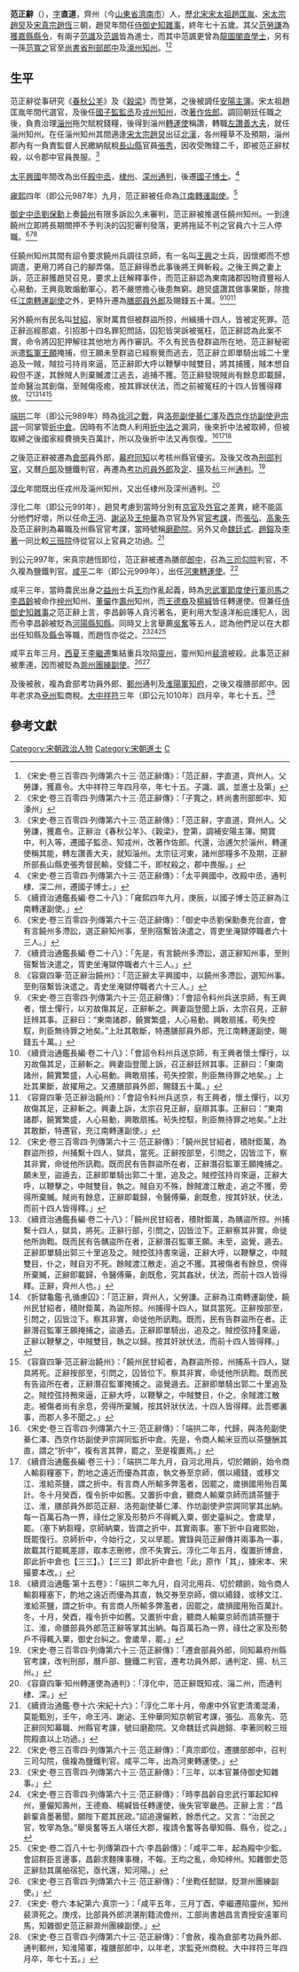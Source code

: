'''范正辭'''（{{bd|936年||1010年|catIdx=F}}），[[表字|字]]'''直道'''，齊州（今[[山東省|山東省]][[濟南市|濟南市]]）人，歷[[北宋|北宋]][[宋太祖|宋太祖]][[趙匡胤|趙匡胤]]、[[宋太宗|宋太宗]][[趙炅|趙炅]]及[[宋真宗|宋真宗]][[趙恆|趙恆]]三朝，趙炅年間任[[侍御史知雜事|侍御史知雜事]]，終年七十五歲。其父[[范勞謙|范勞謙]]為[[獲嘉縣|獲嘉縣]][[縣令|縣令]]，有兩子[[范識|范識]]及[[范諷|范諷]]皆為進士，而其中范諷更曾為[[龍圖閣|龍圖閣]][[直學士|直學士]]，另有一孫[[范寬之|范寬之]]官至[[尚書省|尚書省]][[刑部|刑部]][[郎中_(官職)|郎中]]及[[濠州|濠州]][[知州|知州]]。<ref>《宋史‧卷三百零四‧列傳第六十三‧范正辭傳》：「范正辭，字直道，齊州人。父勞謙，獲嘉令。大中祥符三年四月卒，年七十五。子識、諷，並進士及第」</ref><ref>《宋史‧卷三百零四‧列傳第六十三‧范正辭傳》：「子寬之，終尚書刑部郎中、知濠州」</ref>

== 生平 ==
范正辭從事研究《[[公羊傳|春秋公羊]]》及《[[穀梁傳|穀梁]]》而登第，之後被調任[[安陽|安陽]][[主簿|主簿]]。宋太祖趙匡胤年間代選官，及後任[[國子監監丞|國子監監丞]]及[[戎州|戎州]][[知州|知州]]，改[[著作佐郎|著作佐郎]]。調回朝廷任職之後，負責治理[[淄州|淄州]]拖欠賦稅錢糧，後得到淄州[[轉運使|轉運使]]稱讚，轉職[[讚善|左讚善大夫]]，就任淄州知州。在任淄州知州其間適逢[[宋太宗|宋太宗]][[趙炅|趙炅]]出征[[北漢|北漢]]，各州糧草不及預期，淄州郡內有一負責監督人民繳納賦稅[[長山縣|長山縣]]官員[[張秀|張秀]]，因收受賄錢二千，即被范正辭杖殺，以令郡中官員畏服。<ref>《宋史‧卷三百零四‧列傳第六十三‧范正辭傳》：「范正辭，字直道，齊州人。父勞謙，獲嘉令。正辭治《春秋公羊》、《穀梁》，登第，調補安陽主簿。開寶中，判入等，遷國子監丞、知戎州，改著作佐郎。代還，治逋欠於淄州，轉運使稱其能，轉左讚善大夫，就知淄州。太宗征河東，諸州部糧多不及期，正辭所部長山縣吏張秀督民輸，受錢二千，即杖殺之，郡中畏服。」</ref>

[[太平興國|太平興國]]年間改為出任[[殿中丞|殿中丞]]，[[棣州|棣州]]、[[深州_(古代)|深州]][[通判|通判]]，後遷[[國子博士|國子博士]]。<ref>《宋史‧卷三百零四‧列傳第六十三‧范正辭傳》：「太平興國中，改殿中丞，通判棣、深二州，遷國子博士。」</ref>

[[雍熙|雍熙]]四年（即公元987年）九月，范正辭被任命為[[江南|江南]][[轉運使|轉運副使]]。<ref>《續資治通鑑長編‧卷二十八》：「雍熙四年九月，庚辰，以國子博士范正辭為江南轉運副使。」</ref>

[[御史中丞|御史中丞]][[劉保勳|劉保勳]]上奏[[饒州_(隋朝)|饒州]]有限多訴訟久未審判，范正辭被推選任饒州知州。一到達饒州立即將長期關押不予判決的囚犯審判發落，更將拖延不判之官員六十三人停職。<ref>《宋史‧卷三百零四‧列傳第六十三‧范正辭傳》：「御史中丞劉保勳奏充台直，會有言饒州多滯訟，選正辭知州事，至則宿繫皆決遣之，胥吏坐淹獄停職者六十三人。」</ref><ref>《續資治通鑑長編‧卷二十八》：「先是，有言饒州多滯訟，選正辭知州事，至則宿繫皆決遣之，胥吏坐淹獄停職者六十三人。」</ref><ref>《容齋四筆‧范正辭治饒州》：「范正辭太平興國中，以饒州多滯訟，選知州事。至則宿繫皆決遣之。青史坐淹獄停職者六十三人。」</ref>

任饒州知州其間有詔令要求饒州兵調往京師，有一名叫[[王興_(北宋)|王興]]之士兵，因懷鄉而不想調遣，更用刀將自己的腳弄傷。范正辭得悉此事後將王興斬殺。之後王興之妻上訴，范正辭獲趙炅召見，要求上廷解釋事件，而范正辭認為東南諸郡因物資豐裕人心易動，王興竟敢煽動軍心，若不嚴懲擔心後患無窮。趙炅盛讚其做事果斷，除擔任[[江南|江南]][[轉運使|轉運副使]]之外，更特升遷為[[膳部|膳部]][[員外郎|員外郎]]及賜錢五十萬。<ref>《宋史‧卷三百零四‧列傳第六十三‧范正辭傳》：「會詔令料州兵送京師，有王興者，懷土憚行，以刃故傷其足，正辭斬之。興妻詣登聞上訴，太宗召見，正辭廷辨其事。正辭曰：“東南諸郡，饒實繁盛，人心易動。興敢扇搖，苟失控馭，則臣無待罪之地矣。”上壯其敢斷，特遷膳部員外郎，充江南轉運副使，賜錢五十萬。」</ref><ref>《續資治通鑑長編‧卷二十八》：「會詔令料州兵送京師，有王興者懷土憚行，以刃故傷其足，正辭斬之。興妻詣登聞上訴，召正辭廷辨其事。正辭曰：「東南諸州，饒實繁盛，人心易動。興敢扇搖，苟失控禦，則臣無待罪之地矣。」上壯其果斷，故擢用之。又遷膳部員外郎，賜錢五十萬。」</ref><ref>《容齋四筆‧范正辭治饒州》：「會詔令料州兵送京，有王興者，懷土憚行，以刃故傷其足，正辭斬之。興妻上訴，太宗召見正辭，庭辯其事。正辭曰：“東南諸郡，饒實繁盛，人心易動，興敢扇搖。茍失控馭，則臣無待罪之地矣。”上壯其敢斷，特遷官，充江南轉運副使。」</ref>

另外饒州有民名叫[[甘紹|甘紹]]，家財萬貫但被群盜所掠，州緝捕十四人，皆被定死罪。范正辭巡經那處，引招那十四名罪犯問話，囚犯皆哭訴被冤枉，范正辭認為此案不實，命令將囚犯押解往其他地方再作審訊。不久有民告發群盜所在地，范正辭秘密派遣[[監軍|監軍]][[王願|王願]]掩捕，但王願未至群盜已經察覺而逃去，范正辭立即單騎出城二十里追及一賊，賊拉弓持肖來逼，范正辭即大呼以鞭擊中賊雙目，將其捕獲，賊本想自殺但不遂，其餘賊人則棄贓渡江逃去，追捕不獲。范正辭發現賊尚有餘息即載歸，並命醫治其創傷，至賊傷痊癒，按其罪狀伏法，而之前被冤枉的十四人皆獲得釋放。<ref>《宋史‧卷三百零四‧列傳第六十三‧范正辭傳》：「饒州民甘紹者，積財鉅萬，為群盜所掠，州捕繫十四人，獄具，當死。正辭按部至，引問之，囚皆泣下，察其非實，命徙他所訊鞫。既而民有告群盜所在者，正辭潛召監軍王願掩捕之。願未至，盜遁去，正辭即單騎出郭二十里，追及之。賊控弦持肖來逼，正辭大呼，以鞭擊之，中賊雙目，執之。賊自刃不殊，餘賊渡江散走，追之不獲，旁得所棄贓。賊尚有餘息，正辭即載歸，令醫傅藥，創既愈，按其奸狀，伏法，而前十四人皆得釋。」</ref><ref>《續資治通鑑長編‧卷二十八》：「饒州民甘紹者，積財鉅萬，為髃盜所掠。州捕繫十四人，獄具，將死。正辭行部，引問之，囚皆泣下。正辭察其非實，命徙他所詢鞫。既而民有告髃盜所在者，正辭潛召監軍王願。未至，盜覺，遁去。正辭即單騎出郭三十里追及之。賊控弦持書來逼，正辭大呼，以鞭擊之，中賊雙目，仆之，賊自刃不死。餘賊渡江散走，追之不獲。其被傷者有餘息，傍得所棄贓，正辭即載歸，令醫傅藥，創既愈，究其姦狀，伏法，而前十四人皆得釋。正辭，齊州人也。」</ref><ref>《折獄龜鑑‧孔循慮囚》：「范正辭，齊州人，父勞謙。正辭為江南轉運副使，饒州民甘紹者，積財鉅萬，為盜所掠。州捕得十四人，獄具當死。正辭按部至，引問之，囚皆泣下。察其非實，命徙他所訊鞫。既而，民有告群盜所在者。正辭潛召監軍王願掩捕之，盜遁去。正辭即單騎出，追及之。賊控弦持來逼，正辭以鞭擊之，中賊雙目，執之以歸。按其奸狀伏法，而前十四人皆得釋。」</ref><ref>《容齋四筆‧范正辭治饒州》：「饒州民甘紹者，為群盜所掠，州捕系十四人，獄具將死。正辭按部至，引問之，囚皆位下。察其非實，命徒他所訊鞫。既而民有告盜所在者，正辭潛召監軍掩捕之。盜覺遁去。正辭即單騎出郭二十里追及之。賊控弦持矟來逼，正辭大呼，以鞭擊之，中賊雙目，仆之。余賊渡江散走。被傷者尚有余息，旁得所棄贓，按其奸狀伏法，十四人皆得釋。此吾鄉裏事，而郡人多不聞之。」</ref>

[[端拱|端拱]]二年（即公元989年）時為[[徐河之戰|徐河之戰]]，與[[散官|洛苑副使]][[綦仁澤|綦仁澤]]及[[散官|西京作坊副使]][[尹宗諤|尹宗諤]]一同掌管[[折中倉|折中倉]]。因時有不法商人利用[[折中法|折中法]]之漏洞，後來折中法被取締，但被取締之後國家經費損失百萬計，所以及後折中法又再恢復。<ref>《宋史‧卷三百零四‧列傳第六十三‧范正辭傳》：「端拱二年，代歸，與洛苑副使綦仁澤、西京作坊副使尹宗諤同監折中倉。先是，令商人輸米豆而以茶鹽酬其直，謂之“折中”，複有言其弊，罷之，至是複置焉。」</ref><ref>《續資治通鑑長編‧卷三十》：「端拱二年九月，自河北用兵，切於饋餉，始令商人輸芻糧塞下，酌地之遠近而優為其直，執文券至京師，償以緡錢，或移文江、淮給茶鹽，謂之折中。有言商人所輸多弊濫者，因罷之，歲損國用殆百萬計。冬十月癸酉，復令折中如舊。又置折中倉，聽商人輸粟京師而請茶鹽于江、淮，膳部員外郎范正辭、洛苑副使綦仁澤、作坊副使尹崇諤同掌其出納。每一百萬石為一界，祿仕之家及形勢戶不得輒入粟，御史臺糾之。會歲旱，罷。（塞下納芻糧，京師納粟，皆謂之折中，其實兩事。塞下折中自雍熙始，既罷復行。京師折中，今始行之，又以旱罷。實錄與范正辭傳并兩事為一事，故載其行罷輒差謬，取本志刪修，庶不失實云。淳化二年五月，復置折博倉，即此折中倉也【三三】。）【三三】即此折中倉也「此」原作「其」，據宋本、宋撮要本改。」</ref><ref>《續資治通鑑‧第十五卷》：「端拱二年九月，自河北用兵、切於饋餉，始令商人輸芻糧塞下，酌地之遠近而優為其直，執交券至京師，償以緡錢，或移文江、淮給茶鹽，謂之折中。有言商人所輸多弊濫者，因罷之，歲損國用殆百萬計。冬，十月，癸酉，複令折中如舊。又置折中倉，聽商人輸粟京師而請茶鹽于江、淮，命膳部員外郎范正辭等掌其出納。每百萬石為一界，祿仕之家及形勢戶不得輒入粟，御史台糾之。會歲旱，罷。」</ref>

之後范正辭被遷為[[倉部|倉部]]員外郎，[[幕府_(中國)|幕府]][[同知|同知]]以考核州縣官優劣。及後又改為[[刑部|刑部]][[判官|判官]]，又曆[[戶部|戶部]]及鹽鐵判官，再遷為[[考功司|考功司]][[員外郎|員外郎]]及[[定州|定]]、[[揚州|揚]]及[[杭州|杭]]三州[[通判|通判]]。<ref>《宋史‧卷三百零四‧列傳第六十三‧范正辭傳》：「遷倉部員外郎，同知幕府州縣官考課，改判刑部，曆戶部、鹽鐵二判官，遷考功員外郎，通判定、揚、杭三州。」</ref>

[[淳化|淳化]]年間既出任戎州及淄州知州，又出任棣州及深州通判。<ref>《容齋四筆‧知州轉運使為通判》：「淳化中，范正辭既知戎、淄二州，而通判棣、深。」</ref>

淳化二年（即公元991年），趙炅考慮到當時分別有[[京官|京官]]及[[外官|外官]]之差異，總不能區分他們好壞，所以任命[[王沔|王沔]]、[[謝泌|謝泌]]及[[王仲華|王仲華]]為京官及外官[[考功司|官考課]]，而[[張弘|張弘]]、[[高象先|高象先]]及范正辭則為幕職及州縣官官考課，當時號稱[[磨勘院|磨勘院]]。另外又命[[魏廷式|魏廷式]]、[[趙鎔_(北宋)|趙鎔]]及[[李著|李著]]一同比較[[三班院|三班院]]侍從官以上官員之功過。<ref>《續資治通鑑‧卷十六‧宋紀十六》：「淳化二年十月，帝慮中外官吏清濁混淆，莫能甄別，壬午，命王沔、謝泌、王仲華同知京朝官考課，張弘、高象先、范正辭同知幕職、州縣官考課，號曰磨勘院。又命魏廷式與趙鎔、李著同較三班院殿直以上功過。」</ref>

到公元997年，宋真宗趙恆即位，范正辭被遷為膳部[[郎中|郎中]]，召為[[三司勾院|三司勾院]]判官，不久複為鹽鐵判官。[[咸平|咸平]]二年（即公元999年），出任[[河東路|河東]][[轉運使|轉運使]]。<ref>《宋史‧卷三百零四‧列傳第六十三‧范正辭傳》：「真宗即位，遷膳部郎中，召判三司勾院，俄複為鹽鐵判官。咸平二年，出為河東轉運使。」</ref>

咸平三年，當時農民出身之[[益州|益州]]士兵[[王均|王均]]作亂起義，時為[[忠武軍節度使|忠武軍節度使]][[行軍司馬|行軍司馬]]之[[李昌齡|李昌齡]]被命作[[梓州|梓州]]知州、[[董儼|董儼]]作[[壽州|壽州]]知州，而[[王德裔|王德裔]]及[[楊緘|楊緘]]皆任轉運使。但兼任[[侍御史知雜事|侍御史知雜事]]之范正辭上言，李昌齡等人貪污著名，更利用大型遠洋船庇護犯人，因而令李昌齡被貶為[[河陽縣|河陽縣]][[知縣|知縣]]。同時又上言舉薦[[吳奮|吳奮]]等五人，認為他們足以在大郡出任知縣及[[縣令|縣令]]等職，而趙恆亦從之。<ref>《宋史‧卷三百零四‧列傳第六十三‧范正辭傳》：「三年，以本官兼侍御史知雜事。」</ref><ref>《宋史‧卷三百零四‧列傳第六十三‧范正辭傳》：「時李昌齡自忠武行軍起知梓州，董儼知壽州，王德裔、楊緘皆任轉運使，後失官宰畿邑。正辭上言：“昌齡輩貪墨著聞，願陛下罷其民政。”詔追還儼敕，餘悉代之。又言：“治民之官，牧宰為急。”舉吳奮等五人堪任大郡，複請令奮等各舉知縣、縣令，從之。」</ref><ref>《宋史‧卷二百八十七‧列傳第四十六‧李昌齡傳》：「咸平二年，起為殿中少監。會詔群臣言邊事，昌齡求麵陳事機，不報。王均之亂，命知梓州。知雜御史范正辭劾其廣舶宿犯，亟代還，知河陽。」</ref>

咸平五年三月，[[西夏|西夏]]王[[李繼遷|李繼遷]]集結重兵攻陷[[靈州|靈州]]，靈州知州[[裴濟|裴濟]]被殺。此事范正辭被牽連，因而被貶為[[滁州(古代)|滁州]][[團練使|團練副使]]。<ref>《宋史‧卷三百零四‧列傳第六十三‧范正辭傳》：「坐鞫任懿獄，貶滁州團練副使。」</ref><ref>《宋史‧ 卷六‧本紀第六‧真宗一》：「咸平五年，三月丁酉，李繼遷陷靈州，知州裴濟死之。庚戌，比部員外郎洪湛削籍流儋州，工部尚書趙昌言責授安遠軍司馬，知雜御史范正辭滁州團練副使。」</ref>

及後被赦，複為倉部考功員外郎、[[鄆州|鄆州]]通判及[[淮陽軍|淮陽軍]][[知府|知府]]，之後又複膳部郎中。因年老求為[[兗州_(古代)|兗州]]監商稅。[[大中祥符|大中祥符]]三年（即公元1010年）四月卒，年七十五。<ref>《宋史‧卷三百零四‧列傳第六十三‧范正辭傳》：「會赦，複為倉部考功員外郎、通判鄆州，知淮陽軍，複膳部郎中，以年老，求監兗州商稅。大中祥符三年四月卒，年七十五。」</ref>

==參考文獻==
{{wikisource|宋史/卷006}}
{{wikisource|宋史/卷287}}
{{wikisource|宋史/卷304}}
{{wikisource|續資治通鑑/卷015}}
{{wikisource|續資治通鑑/卷016}}
{{wikisource|續資治通鑑長編/卷028}}
{{wikisource|續資治通鑑長編/卷030}}
{{wikisource|容齋四筆/卷十三}}
{{wikisource|折獄龜鑑/卷二}}
{{Reflist}}

{{DEFAULTSORT:Fan范}}
[[Category:宋朝政治人物|Category:宋朝政治人物]]
[[Category:宋朝進士|Category:宋朝進士]]
[[Category:范姓|C]]